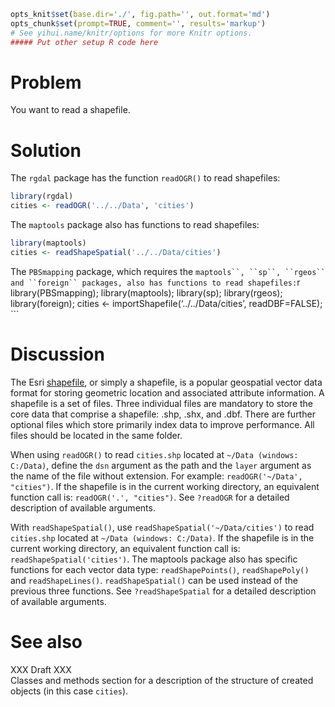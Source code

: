 ```{r knitsetup, echo=FALSE, results='hide', warning=FALSE, message=FALSE, cache=FALSE}
opts_knit$set(base.dir='./', fig.path='', out.format='md')
opts_chunk$set(prompt=TRUE, comment='', results='markup')
# See yihui.name/knitr/options for more Knitr options.
##### Put other setup R code here

```

# Problem
You want to read a shapefile.

# Solution
The ``rgdal`` package has the function ``readOGR()`` to read shapefiles:
```{r readOGR}
library(rgdal)
cities <- readOGR('../../Data', 'cities')
```
The ``maptools`` package also has functions to read shapefiles:
```{r readShape}
library(maptools)
cities <- readShapeSpatial('../../Data/cities')
```
The ``PBSmapping`` package, which requires the ```maptools``, ``sp``, ``rgeos`` and ``foreign`` packages, also has functions to read shapefiles:
```{r importShapefile}
library(PBSmapping);
library(maptools);
library(sp);
library(rgeos);
library(foreign);
cities <- importShapefile('../../Data/cities', readDBF=FALSE);
```


# Discussion
The Esri [shapefile](http://en.wikipedia.org/wiki/Shapefile), or simply a shapefile, is a popular geospatial vector data format for storing geometric location and associated attribute information. A shapefile is a set of files. Three individual files are mandatory to store the core data that comprise a shapefile: .shp, .shx, and .dbf. There are further optional files which store primarily index data to improve performance. All files should be located in the same folder.  

When using ``readOGR()`` to read ``cities.shp`` located at ``~/Data (windows: C:/Data)``, define the ``dsn`` argument as the path and the ``layer`` argument as the name of the file without extension. For example: ``readOGR('~/Data', "cities")``. If the shapefile is in the current working directory, an equivalent function call is: ``readOGR('.', "cities")``. See ``?readOGR`` for a detailed description of available arguments.  

With ``readShapeSpatial()``, use ``readShapeSpatial('~/Data/cities')`` to read ``cities.shp`` located at ``~/Data (windows: C:/Data)``. If the shapefile is in the current working directory, an equivalent function call is: ``readShapeSpatial('cities')``. The maptools package also has specific functions for each vector data type: ``readShapePoints()``, ``readShapePoly()`` and ``readShapeLines()``. ``readShapeSpatial()`` can be used instead of the previous three functions. See ``?readShapeSpatial`` for a detailed description of available arguments.  

# See also
XXX Draft XXX  
Classes and methods section for a description of the structure of created objects (in this case ``cities``).   













